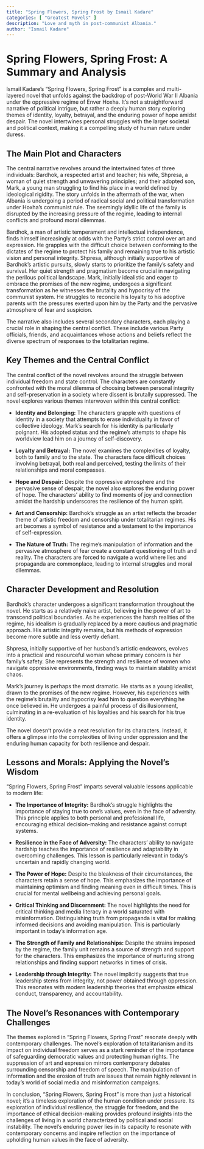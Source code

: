 ```yaml
---
title: "Spring Flowers, Spring Frost by Ismail Kadare"
categories: [ "Greatest Movels" ]
description: "Love and myth in post-communist Albania."
author: "Ismail Kadare"
---
```

# Spring Flowers, Spring Frost: A Summary and Analysis

Ismail Kadare's "Spring Flowers, Spring Frost" is a complex and multi-layered novel that unfolds against the backdrop of post-World War II Albania under the oppressive regime of Enver Hoxha.  It's not a straightforward narrative of political intrigue, but rather a deeply human story exploring themes of identity, loyalty, betrayal, and the enduring power of hope amidst despair. The novel intertwines personal struggles with the larger societal and political context, making it a compelling study of human nature under duress.


## The Main Plot and Characters

The central narrative revolves around the intertwined fates of three individuals:  Bardhok, a respected artist and teacher; his wife, Shpresa, a woman of quiet strength and unwavering principles; and their adopted son,  Mark, a young man struggling to find his place in a world defined by ideological rigidity. The story unfolds in the aftermath of the war,  when Albania is undergoing a period of radical social and political transformation under Hoxha's communist rule.  The seemingly idyllic life of the family is disrupted by the increasing pressure of the regime, leading to internal conflicts and profound moral dilemmas.

Bardhok, a man of artistic temperament and intellectual independence, finds himself increasingly at odds with the Party's strict control over art and expression.  He grapples with the difficult choice between conforming to the dictates of the regime to protect his family and remaining true to his artistic vision and personal integrity. Shpresa, although initially supportive of Bardhok's artistic pursuits, slowly starts to prioritize the family's safety and survival. Her quiet strength and pragmatism become crucial in navigating the perilous political landscape.  Mark, initially idealistic and eager to embrace the promises of the new regime, undergoes a significant transformation as he witnesses the brutality and hypocrisy of the communist system. He struggles to reconcile his loyalty to his adoptive parents with the pressures exerted upon him by the Party and the pervasive atmosphere of fear and suspicion.

The narrative also includes several secondary characters, each playing a crucial role in shaping the central conflict. These include various Party officials, friends, and acquaintances whose actions and beliefs reflect the diverse spectrum of responses to the totalitarian regime.


## Key Themes and the Central Conflict

The central conflict of the novel revolves around the struggle between individual freedom and state control.  The characters are constantly confronted with the moral dilemma of choosing between personal integrity and self-preservation in a society where dissent is brutally suppressed. The novel explores various themes interwoven within this central conflict:

* **Identity and Belonging:** The characters grapple with questions of identity in a society that attempts to erase individuality in favor of collective ideology. Mark's search for his identity is particularly poignant.  His adopted status and the regime's attempts to shape his worldview lead him on a journey of self-discovery.

* **Loyalty and Betrayal:** The novel examines the complexities of loyalty, both to family and to the state. The characters face difficult choices involving betrayal, both real and perceived, testing the limits of their relationships and moral compasses.

* **Hope and Despair:** Despite the oppressive atmosphere and the pervasive sense of despair, the novel also explores the enduring power of hope.  The characters' ability to find moments of joy and connection amidst the hardship underscores the resilience of the human spirit.

* **Art and Censorship:** Bardhok's struggle as an artist reflects the broader theme of artistic freedom and censorship under totalitarian regimes. His art becomes a symbol of resistance and a testament to the importance of self-expression.

* **The Nature of Truth:** The regime's manipulation of information and the pervasive atmosphere of fear create a constant questioning of truth and reality. The characters are forced to navigate a world where lies and propaganda are commonplace, leading to internal struggles and moral dilemmas.


## Character Development and Resolution

Bardhok's character undergoes a significant transformation throughout the novel. He starts as a relatively naive artist, believing in the power of art to transcend political boundaries.  As he experiences the harsh realities of the regime, his idealism is gradually replaced by a more cautious and pragmatic approach.  His artistic integrity remains, but his methods of expression become more subtle and less overtly defiant.

Shpresa, initially supportive of her husband's artistic endeavors, evolves into a practical and resourceful woman whose primary concern is her family's safety. She represents the strength and resilience of women who navigate oppressive environments, finding ways to maintain stability amidst chaos.

Mark's journey is perhaps the most dramatic.  He starts as a young idealist, drawn to the promises of the new regime. However, his experiences with the regime's brutality and hypocrisy lead him to question everything he once believed in.  He undergoes a painful process of disillusionment, culminating in a re-evaluation of his loyalties and his search for his true identity.

The novel doesn't provide a neat resolution for its characters. Instead, it offers a glimpse into the complexities of living under oppression and the enduring human capacity for both resilience and despair.


## Lessons and Morals: Applying the Novel's Wisdom

"Spring Flowers, Spring Frost" imparts several valuable lessons applicable to modern life:

* **The Importance of Integrity:**  Bardhok's struggle highlights the importance of staying true to one's values, even in the face of adversity. This principle applies to both personal and professional life, encouraging ethical decision-making and resistance against corrupt systems.

* **Resilience in the Face of Adversity:** The characters' ability to navigate hardship teaches the importance of resilience and adaptability in overcoming challenges. This lesson is particularly relevant in today's uncertain and rapidly changing world.

* **The Power of Hope:** Despite the bleakness of their circumstances, the characters retain a sense of hope. This emphasizes the importance of maintaining optimism and finding meaning even in difficult times. This is crucial for mental wellbeing and achieving personal goals.

* **Critical Thinking and Discernment:** The novel highlights the need for critical thinking and media literacy in a world saturated with misinformation.  Distinguishing truth from propaganda is vital for making informed decisions and avoiding manipulation.  This is particularly important in today’s information age.

* **The Strength of Family and Relationships:** Despite the strains imposed by the regime, the family unit remains a source of strength and support for the characters. This emphasizes the importance of nurturing strong relationships and finding support networks in times of crisis.

* **Leadership through Integrity:**  The novel implicitly suggests that true leadership stems from integrity, not power obtained through oppression.  This resonates with modern leadership theories that emphasize ethical conduct, transparency, and accountability.


## The Novel's Resonances with Contemporary Challenges

The themes explored in "Spring Flowers, Spring Frost" resonate deeply with contemporary challenges.  The novel's exploration of totalitarianism and its impact on individual freedom serves as a stark reminder of the importance of safeguarding democratic values and protecting human rights.  The suppression of art and expression mirrors contemporary debates surrounding censorship and freedom of speech.  The manipulation of information and the erosion of truth are issues that remain highly relevant in today's world of social media and misinformation campaigns.

In conclusion, "Spring Flowers, Spring Frost" is more than just a historical novel; it's a timeless exploration of the human condition under pressure.  Its exploration of individual resilience, the struggle for freedom, and the importance of ethical decision-making provides profound insights into the challenges of living in a world characterized by political and social instability. The novel's enduring power lies in its capacity to resonate with contemporary concerns and inspire reflection on the importance of upholding human values in the face of adversity.

